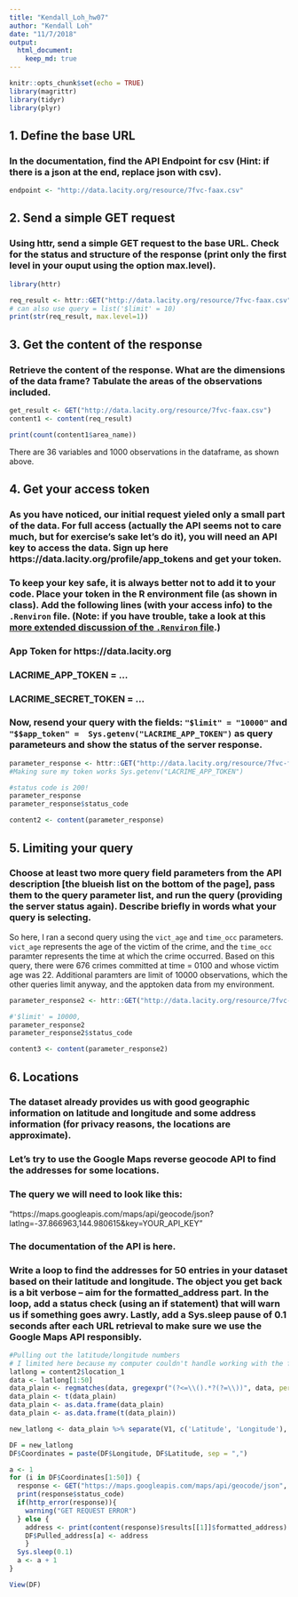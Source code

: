 ```yaml
---
title: "Kendall_Loh_hw07"
author: "Kendall Loh"
date: "11/7/2018"
output: 
  html_document:
    keep_md: true
---
```


```r
knitr::opts_chunk$set(echo = TRUE)
library(magrittr)
library(tidyr)
library(plyr)
```

## 1. Define the base URL
### In the documentation, find the API Endpoint for csv (Hint: if there is a json at the end, replace json with csv).

```r

endpoint <- "http://data.lacity.org/resource/7fvc-faax.csv"

```




## 2. Send a simple GET request
### Using httr, send a simple GET request to the base URL. Check for the status and structure of the response (print only the first level in your ouput using the option max.level).


```r
library(httr)

req_result <- httr::GET("http://data.lacity.org/resource/7fvc-faax.csv")
# can also use query = list('$limit' = 10)
print(str(req_result, max.level=1))

```





## 3. Get the content of the response
### Retrieve the content of the response. What are the dimensions of the data frame? Tabulate the areas of the observations included.

```r
get_result <- GET("http://data.lacity.org/resource/7fvc-faax.csv")
content1 <- content(req_result)

print(count(content1$area_name))

```

There are 36 variables and 1000 observations in the dataframe, as shown above. 





## 4. Get your access token
### As you have noticed, our initial request yieled only a small part of the data. For full access (actually the API seems not to care much, but for exercise’s sake let’s do it), you will need an API key to access the data. Sign up here https://data.lacity.org/profile/app_tokens and get your token.


### To keep your key safe, it is always better not to add it to your code. Place your token in the R environment file (as shown in class). Add the following lines (with your access info) to the `.Renviron` file. (Note: if you have trouble, take a look at this [more extended discussion of the `.Renviron` file](https://csgillespie.github.io/efficientR/3-3-r-startup.html#renviron).)

### App Token for https://data.lacity.org
### LACRIME_APP_TOKEN = ...
### LACRIME_SECRET_TOKEN =  ...

### Now, resend your query with the fields: `"$limit" = "10000"` and `"$$app_token" =  Sys.getenv("LACRIME_APP_TOKEN")` as query parameteurs and show the status of the server response.


```r


parameter_response <- httr::GET("http://data.lacity.org/resource/7fvc-faax.csv", query = list('$limit' = '10000', '$$app_token' = Sys.getenv("LACRIME_APP_TOKEN")))
#Making sure my token works Sys.getenv("LACRIME_APP_TOKEN")

#status code is 200!
parameter_response
parameter_response$status_code

content2 <- content(parameter_response)


```




## 5. Limiting your query
### Choose at least two more query field parameters from the API description [the blueish list on the bottom of the page], pass them to the query parameter list, and run the query (providing the server status again). Describe briefly in words what your query is selecting.

So here, I ran a second query using the `vict_age` and `time_occ` parameters. `vict_age` represents the age of the victim of the crime, and the `time_occ` paramter represents the time at which the crime occurred. Based on this query, there were 676 crimes committed at time = 0100 and whose victim age was 22. Additional paramters are limit of 10000 observations, which the other queries limit anyway, and the apptoken data from my environment.

```r

parameter_response2 <- httr::GET("http://data.lacity.org/resource/7fvc-faax.csv", query = list('$limit' = '10000', 'vict_age' = '22', 'time_occ' = '0100', '$$app_token' = Sys.getenv("LACRIME_APP_TOKEN")))

#'$limit' = 10000, 
parameter_response2
parameter_response2$status_code

content3 <- content(parameter_response2)

```




## 6. Locations
### The dataset already provides us with good geographic information on latitude and longitude and some address information (for privacy reasons, the locations are approximate).

### Let’s try to use the Google Maps reverse geocode API to find the addresses for some locations.

### The query we will need to look like this:

"https://maps.googleapis.com/maps/api/geocode/json?latlng=-37.866963,144.980615&key=YOUR_API_KEY"

### The documentation of the API is here.

### Write a loop to find the addresses for 50 entries in your dataset based on their latitude and longitude. The object you get back is a bit verbose – aim for the formatted_address part. In the loop, add a status check (using an if statement) that will warn us if something goes awry. Lastly, add a Sys.sleep pause of 0.1 seconds after each URL retrieval to make sure we use the Google Maps API responsibly.


```r
#Pulling out the latitude/longitude numbers
# I limited here because my computer couldn't handle working with the full set of data
latlong = content2$location_1
data <- latlong[1:50]
data_plain <- regmatches(data, gregexpr("(?<=\\().*?(?=\\))", data, perl=T))
data_plain <- t(data_plain)
data_plain <- as.data.frame(data_plain)
data_plain <- as.data.frame(t(data_plain))

new_latlong <- data_plain %>% separate(V1, c('Latitude', 'Longitude'), sep=" ")

DF = new_latlong
DF$Coordinates = paste(DF$Longitude, DF$Latitude, sep = ",")

a <- 1
for (i in DF$Coordinates[1:50]) {
  response <- GET("https://maps.googleapis.com/maps/api/geocode/json", query = list("latlng" = i, "key" = Sys.getenv("GMAPS_API_TOKEN")))
  print(response$status_code)
  if(http_error(response)){
    warning("GET REQUEST ERROR")
  } else {
    address <- print(content(response)$results[[1]]$formatted_address)
    DF$Pulled_address[a] <- address
    }
  Sys.sleep(0.1)
  a <- a + 1
}

View(DF)
```


